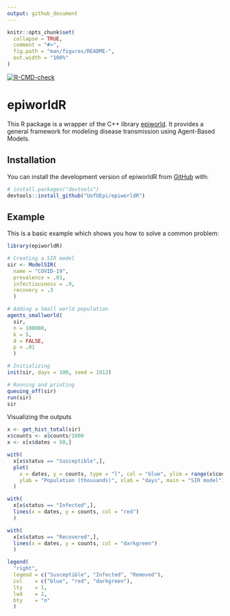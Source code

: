 ```yaml
---
output: github_document
---
```


<!-- README.md is generated from README.Rmd. Please edit that file -->

```r
knitr::opts_chunk$set(
  collapse = TRUE,
  comment = "#>",
  fig.path = "man/figures/README-",
  out.width = "100%"
)
```

[![R-CMD-check](https://github.com/UofUEpi/epiworldR/actions/workflows/r.yml/badge.svg)](https://github.com/UofUEpi/epiworldR/actions/workflows/r.yml)

# epiworldR 

<!-- badges: start -->
<!-- badges: end -->

This R package is a wrapper of the C++ library [epiworld](https://github.com/UofUEpi/epiworld). 
It provides a general framework for modeling disease transmission using Agent-Based Models.

## Installation

You can install the development version of epiworldR from [GitHub](https://github.com/) with:

``` r
# install.packages("devtools")
devtools::install_github("UofUEpi/epiworldR")
```

## Example

This is a basic example which shows you how to solve a common problem:

```r
library(epiworldR)

# Creating a SIR model
sir <- ModelSIR(
  name = "COVID-19",
  prevalence = .01,
  infectiousness = .9,
  recovery = .3
  )

# Adding a Small world population 
agents_smallworld(
  sir,
  n = 100000,
  k = 5,
  d = FALSE,
  p = .01
  )

# Initializing 
init(sir, days = 100, seed = 1912)

# Running and printing
queuing_off(sir)
run(sir)
sir
```

Visualizing the outputs

```r
x <- get_hist_total(sir)
x$counts <- x$counts/1000
x <- x[x$dates < 50,]

with(
  x[x$status == "Susceptible",],
  plot(
    x = dates, y = counts, type = "l", col = "blue", ylim = range(x$counts),
    ylab = "Population (thousands)", xlab = "days", main = "SIR model")
  )

with(
  x[x$status == "Infected",],
  lines(x = dates, y = counts, col = "red")
  )

with(
  x[x$status == "Recovered",],
  lines(x = dates, y = counts, col = "darkgreen")
  )

legend(
  "right",
  legend = c("Susceptible", "Infected", "Removed"),
  col    = c("blue", "red", "darkgreen"),
  lty    = 1,
  lwd    = 2,
  bty    = "n"
  )

```

